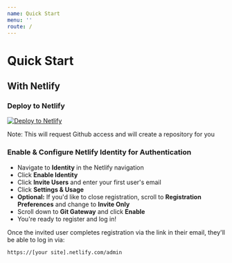 ```yaml
---
name: Quick Start
menu: ''
route: /
---
```

# Quick Start

## With Netlify

### Deploy to Netlify

[![Deploy to Netlify](https://www.netlify.com/img/deploy/button.svg)](https://app.netlify.com/start/deploy?repository=https://github.com/colbyfayock/gatsby-starter-docz-netlifycms)

Note: This will request Github access and will create a repository for you

### Enable & Configure Netlify Identity for Authentication

* Navigate to **Identity** in the Netlify navigation
* Click **Enable Identity**
* Click **Invite Users** and enter your first user's email
* Click **Settings & Usage**
* **Optional:** If you'd like to close registration, scroll to **Registration Preferences** and change to **Invite Only**
* Scroll down to **Git Gateway** and click **Enable**
* You're ready to register and log in!

Once the invited user completes registration via the link in their email, they'll be able to log in via:

`https://[your site].netlify.com/admin`
